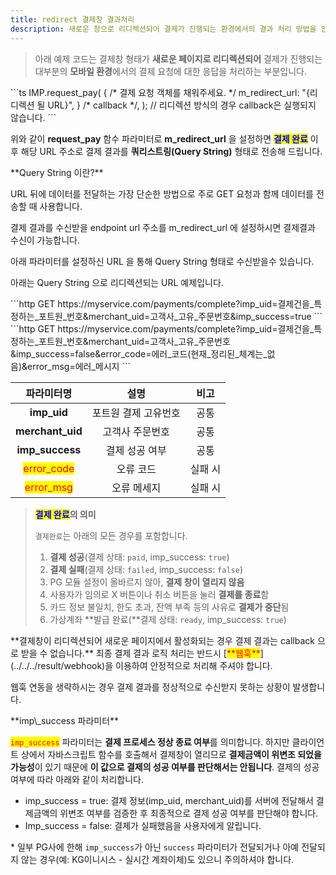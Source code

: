 ```yaml
---
title: redirect 결제창 결과처리
description: 새로운 창으로 리디렉션되어 결제가 진행되는 환경에서의 결과 처리 방법을 안내합니다.
---
```



> 아래 예제 코드는 결제창 형태가 **새로운 페이지로 리디렉션되어** 결제가 진행되는
> 대부분의 **모바일 환경**에서의 결제 요청에 대한 응답을 처리하는 부분입니다.

<ContentRef slug="/ko/tip/redirect" />

<Tabs>
  <Tab title="JavaScript">
    ```ts
    IMP.request_pay(
      {
        /* 결제 요청 객체를 채워주세요. */
        m_redirect_url: "{리디렉션 될 URL}",
      } /* callback */,
    ); // 리디렉션 방식의 경우 callback은 실행되지 않습니다.
    ```
  </Tab>
</Tabs>

위와 같이 **request\_pay** 함수 파라미터로 **m\_redirect\_url** 을 설정하면
<mark style="color:blue;">**결제 완료**</mark> 이후 해당 URL 주소로
결제 결과를 **쿼리스트링(Query String)** 형태로 전송해 드립니다.

<Hint style="info">
  **Query String 이란?**

  URL 뒤에 데이터를 전달하는 가장 단순한 방법으로 주로 GET 요청과 함께 데이터를 전송할 때 사용합니다.
</Hint>

결제 결과를 수신받을 endpoint url 주소를 m\_redirect\_url 에 설정하시면 결제결과 수신이 가능합니다.

아래 파라미터를 설정하신 URL 을 통해 Query String 형태로 수신받을수 있습니다.

아래는 Query String 으로 리디렉션되는 URL 예제입니다.

<Tabs>
  <Tab title="결제완료/가상계좌 발급완료">
    ```http
    GET https://myservice.com/payments/complete?imp_uid=결제건을_특정하는_포트원_번호&merchant_uid=고객사_고유_주문번호&imp_success=true
    ```
  </Tab>

  <Tab title="결제 실패">
    ```http
    GET https://myservice.com/payments/complete?imp_uid=결제건을_특정하는_포트원_번호&merchant_uid=고객사_고유_주문번호&imp_success=false&error_code=에러_코드(현재_정리된_체계는_없음)&error_msg=에러_메시지
    ```
  </Tab>
</Tabs>

|                 파라미터명                |        설명        |  비고 |
|:-----------------------------------------:|:------------------:|:-----:|
|                **imp\_uid**               |포트원 결제 고유번호|  공통 |
|             **merchant\_uid**             |   고객사 주문번호  |  공통 |
|              **imp\_success**             |   결제 성공 여부   |  공통 |
|<mark style="color:red;">error\_code</mark>|      오류 코드     |실패 시|
| <mark style="color:red;">error\_msg</mark>|     오류 메세지    |실패 시|

> <mark style="color:blue;">**결제 완료**</mark>**의 의미**
>
> `결제완료`는 아래의 모든 경우를 포함합니다.
>
> 1. **결제 성공**(결제 상태: `paid`, imp\_success: `true`)
> 2. **결제 실패**(결제 상태: `failed`, imp\_success: `false`)
> 3. PG 모듈 설정이 올바르지 않아, **결제 창이 열리지 않음**
> 4. 사용자가 임의로 X 버튼이나 취소 버튼을 눌러 **결제를 종료**함
> 5. 카드 정보 불일치, 한도 초과, 잔액 부족 등의 사유로 **결제가 중단**됨
> 6. 가상계좌 \*\*발급 완료(\*\*결제 상태: `ready`, imp\_success: `true`)

<Hint style="danger">
  **결제창이 리디렉션되어 새로운 페이지에서 활성화되는 경우 결제 결과는 callback 으로 받을 수 없습니다.**
</Hint>

<Hint style="danger">
  최종 결제 결과 로직 처리는 반드시 [<mark style="color:red;">**웹훅**</mark>](../../../result/webhook)을 이용하여 안정적으로 처리해 주셔야 합니다.

  웹훅 연동을 생략하시는 경우 결제 결과를 정상적으로 수신받지 못하는 상황이 발생합니다.
</Hint>

<Hint style="warning">
  **imp\_success 파라미터**

  <mark style="color:red;">`imp_success`</mark> 파라미터는 **결제 프로세스 정상 종료
  여부**를 의미합니다. 하지만 클라이언트 상에서 자바스크립트 함수를 호출해서 결제창이
  열리므로 **결제금액이 위변조 되었을 가능성**이 있기 때문에 **이 값으로 결제의 성공
  여부를 판단해서는 안됩니다**. 결제의 성공 여부에 따라 아래와 같이 처리합니다.

  - imp\_success = true: 결제 정보(imp\_uid, merchant\_uid)를 서버에 전달해서 결제금액의 위변조 여부를 검증한 후 최종적으로 결제 성공 여부를 판단해야 합니다.
  - Imp\_success = false: 결제가 실패했음을 사용자에게 알립니다.

  \* 일부 PG사에 한해 `imp_success`가 아닌 `success` 파라미터가 전달되거나 아예 전달되지 않는 경우(예: KG이니시스 - 실시간 계좌이체)도 있으니 주의하셔야 합니다.
</Hint>
